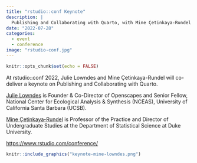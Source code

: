 ```yaml
---
title: "rstudio::conf Keynote"
description: |
  Publishing and Collaborating with Quarto, with Mine Çetinkaya-Rundel & Julia Stewart Lowndes
date: "2022-07-28"
categories: 
  - event 
  - conference
image: "rstudio-conf.jpg"
---
```


```r
knitr::opts_chunk$set(echo = FALSE)
```

At rstudio::conf 2022, Julie Lowndes and Mine Çetinkaya-Rundel will co-deliver a keynote on Publishing and Collaborating with Quarto.

[Julie Lowndes](https://jules32.github.io/) is Founder & Co-Director of Openscapes and Senior Fellow, National Center for Ecological Analysis & Synthesis (NCEAS), University of California Santa Barbara (UCSB).

[Mine Çetinkaya-Rundel](https://mine-cr.com/) is Professor of the Practice and Director of Undergraduate Studies at the Department of Statistical Science at Duke University.

<https://www.rstudio.com/conference/>


```r
knitr::include_graphics("keynote-mine-lowndes.png")  
```
